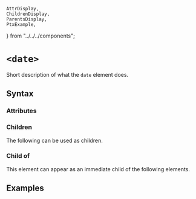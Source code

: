     AttrDisplay,
    ChildrenDisplay,
    ParentsDisplay,
    PtxExample,
} from "../../../components";

# `<date>`

Short description of what the `date` element does.

## Syntax

### Attributes

<AttrDisplay name="date" />

### Children

The following can be used as children.

<ChildrenDisplay name="date" />

### Child of

This element can appear as an immediate child of the following elements.

<ParentsDisplay name="date" />

## Examples

    